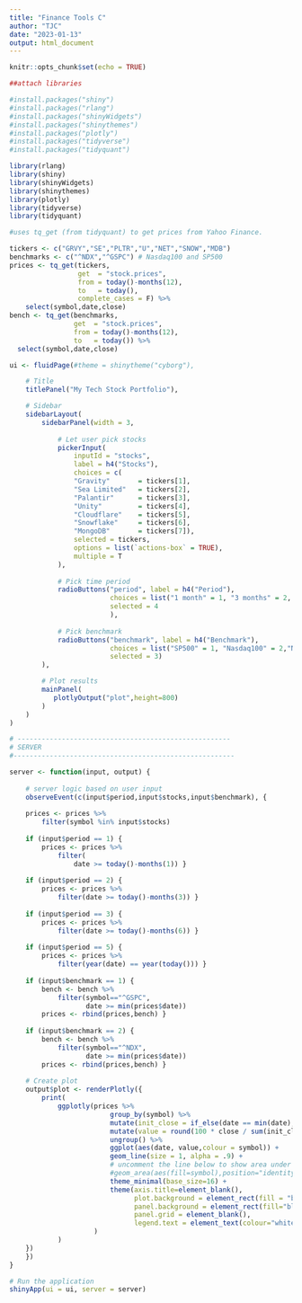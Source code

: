 ```yaml
---
title: "Finance Tools C"
author: "TJC"
date: "2023-01-13"
output: html_document
---
```


```r
knitr::opts_chunk$set(echo = TRUE)

##attach libraries

#install.packages("shiny")
#install.packages("rlang")
#install.packages("shinyWidgets")
#install.packages("shinythemes")
#install.packages("plotly")
#install.packages("tidyverse")
#install.packages("tidyquant")

library(rlang)
library(shiny)
library(shinyWidgets)
library(shinythemes)
library(plotly)
library(tidyverse)
library(tidyquant)

```

```r

#uses tq_get (from tidyquant) to get prices from Yahoo Finance.

tickers <- c("GRVY","SE","PLTR","U","NET","SNOW","MDB")
benchmarks <- c("^NDX","^GSPC") # Nasdaq100 and SP500
prices <- tq_get(tickers, 
                 get  = "stock.prices",
                 from = today()-months(12),
                 to   = today(),
                 complete_cases = F) %>% 
    select(symbol,date,close)
bench <- tq_get(benchmarks,
                get  = "stock.prices",
                from = today()-months(12),
                to   = today()) %>%
  select(symbol,date,close)


```


```r

ui <- fluidPage(#theme = shinytheme("cyborg"),

    # Title
    titlePanel("My Tech Stock Portfolio"),

    # Sidebar 
    sidebarLayout(
        sidebarPanel(width = 3,
            
            # Let user pick stocks
            pickerInput(
                inputId = "stocks",
                label = h4("Stocks"),
                choices = c(
                "Gravity"       = tickers[1], 
                "Sea Limited"   = tickers[2],
                "Palantir"      = tickers[3],
                "Unity"         = tickers[4],
                "Cloudflare"    = tickers[5],
                "Snowflake"     = tickers[6],
                "MongoDB"       = tickers[7]),
                selected = tickers,   
                options = list(`actions-box` = TRUE), 
                multiple = T
            ),
            
            # Pick time period
            radioButtons("period", label = h4("Period"),
                         choices = list("1 month" = 1, "3 months" = 2, "6 months" = 3, "12 months" = 4, "YTD" = 5), 
                         selected = 4
                         ),
            
            # Pick benchmark
            radioButtons("benchmark", label = h4("Benchmark"),
                         choices = list("SP500" = 1, "Nasdaq100" = 2,"None" = 3),
                         selected = 3)
        ),

        # Plot results
        mainPanel(
           plotlyOutput("plot",height=800)
        )
    )
)

# -----------------------------------------------------
# SERVER
#-------------------------------------------------------

server <- function(input, output) {
    
    # server logic based on user input
    observeEvent(c(input$period,input$stocks,input$benchmark), {
        
    prices <- prices %>%
        filter(symbol %in% input$stocks)
        
    if (input$period == 1) {
        prices <- prices %>%
            filter(
                date >= today()-months(1)) }
    
    if (input$period == 2) {
        prices <- prices %>%
            filter(date >= today()-months(3)) }
    
    if (input$period == 3) {
        prices <- prices %>%
            filter(date >= today()-months(6)) }
        
    if (input$period == 5) {
        prices <- prices %>%
            filter(year(date) == year(today())) }
    
    if (input$benchmark == 1) {
        bench <- bench %>%
            filter(symbol=="^GSPC",
                   date >= min(prices$date))
        prices <- rbind(prices,bench) }
    
    if (input$benchmark == 2) {
        bench <- bench %>%
            filter(symbol=="^NDX",
                   date >= min(prices$date))
        prices <- rbind(prices,bench) }
    
    # Create plot
    output$plot <- renderPlotly({
        print(
            ggplotly(prices %>%
                         group_by(symbol) %>%
                         mutate(init_close = if_else(date == min(date),close,NA_real_)) %>%
                         mutate(value = round(100 * close / sum(init_close,na.rm=T),1)) %>%
                         ungroup() %>%
                         ggplot(aes(date, value,colour = symbol)) +
                         geom_line(size = 1, alpha = .9) +
                         # uncomment the line below to show area under curves
                         #geom_area(aes(fill=symbol),position="identity",alpha=.2) +
                         theme_minimal(base_size=16) +
                         theme(axis.title=element_blank(),
                               plot.background = element_rect(fill = "black"),
                               panel.background = element_rect(fill="black"),
                               panel.grid = element_blank(),
                               legend.text = element_text(colour="white"))
                     )
            )
    })
    })
}

# Run the application 
shinyApp(ui = ui, server = server)

```





